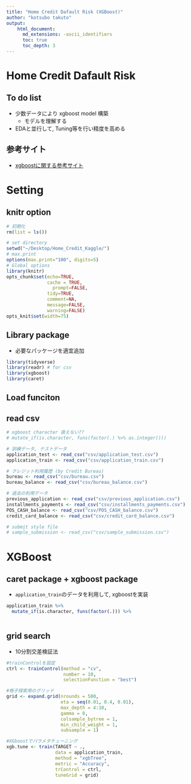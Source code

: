 ```yaml
---
title: "Home Credit Dafault Risk (XGBoost)"
author: "kotsubo takuto"
output: 
    html_document:
      md_extensions: -ascii_identifiers
      toc: true
      toc_depth: 3
---
```


# Home Credit Dafault Risk

## To do list

- 少数データにより xgboost model 構築
    - モデルを理解する
- EDAと並行して, Tuning等を行い精度を高める

## 参考サイト

- [xgboostに関する参考サイト](http://rtokei.tech/machine-learning/機械学習アルゴリズム〜xgboost〜/)

# Setting

## knitr option

```r
# 初期化
rm(list = ls())
```

```r
# set directory
setwd("~/Desktop/Home_Credit_Kaggle/") 
# max.print 
options(max.print="100", digits=5)
# Global options
library(knitr)
opts_chunk$set(echo=TRUE,
               cache = TRUE,
	             prompt=FALSE,
               tidy=TRUE,
               comment=NA,
               message=FALSE,
               warning=FALSE)
opts_knit$set(width=75)
```

## Library package

- 必要なパッケージを適宜追加

```r
library(tidyverse)
library(readr) # for csv
library(xgboost)
library(caret)
```

## Load funciton


## read csv

```r
# xgboost character 扱えない??
# mutate_if(is.character, funs(factor(.) %>% as.integer())) 

# 訓練データ, テストデータ
application_test <- read_csv("csv/application_test.csv")
application_train <- read_csv("csv/application_train.csv")

# クレジット利用履歴 (by Credit Bureau)
bureau <- read_csv("csv/bureau.csv")
bureau_balance <- read_csv("csv/bureau_balance.csv")

# 過去の利用データ
previous_application <- read_csv("csv/previous_application.csv")
installments_payments <- read_csv("csv/installments_payments.csv")
POS_CASH_balance <- read_csv("csv/POS_CASH_balance.csv")
credit_card_balance <- read_csv("csv/credit_card_balance.csv")

# submit style file
# sample_submission <- read_csv("csv/sample_submission.csv")
```

# XGBoost

## caret package + xgboost package

- `application_train`のデータを利用して, xgboostを実装

```r
application_train %>% 
  mutate_if(is.character, funs(factor(.))) %>% 
  
```

## grid search

- 10分割交差検証法

```r
#trainControlを設定
ctrl <- trainControl(method = "cv",   
                     number = 10,
                     selectionFunction = "best")

#格子探索用のグリッド
grid <- expand.grid(nrounds = 500, 
                    eta = seq(0.01, 0.4, 0.01), 
                    max_depth = 4:10,
                    gamma = 0,
                    colsample_bytree = 1,
                    min_child_weight = 1,
                    subsample = 1)

#XGboostでパラメタチューニング
xgb.tune <- train(TARGET ~ .,
                  data = application_train,
                  method = "xgbTree",
                  metric = "Accuracy",
                  trControl = ctrl,
                  tuneGrid = grid)
```



